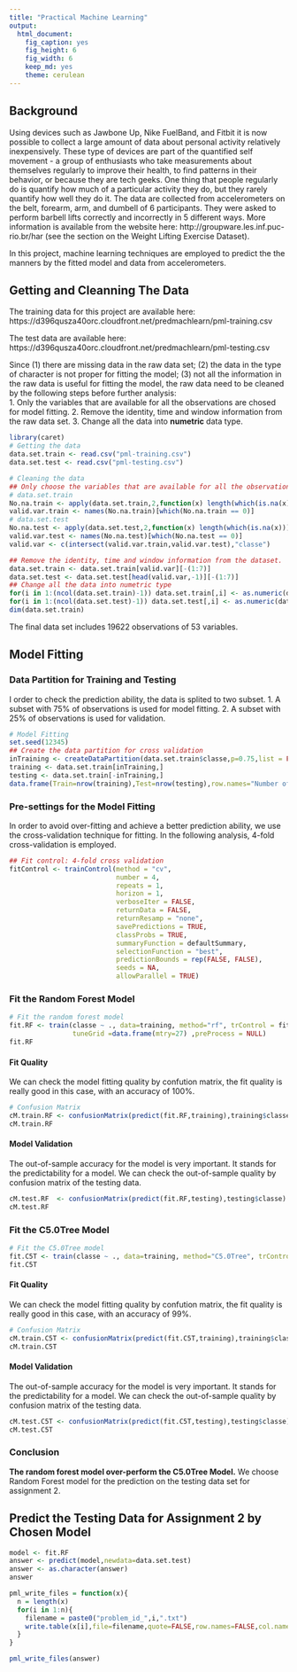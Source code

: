 ```yaml
---
title: "Practical Machine Learning"
output:
  html_document:
    fig_caption: yes
    fig_height: 6
    fig_width: 6
    keep_md: yes
    theme: cerulean
---
```


## Background  
Using devices such as Jawbone Up, Nike FuelBand, and Fitbit it is now possible to collect a large amount of data about personal activity relatively inexpensively. These type of devices are part of the quantified self movement - a group of enthusiasts who take measurements about themselves regularly to improve their health, to find patterns in their behavior, or because they are tech geeks. One thing that people regularly do is quantify how much of a particular activity they do, but they rarely quantify how well they do it. The data are collected from accelerometers on the belt, forearm, arm, and dumbell of 6 participants. They were asked to perform barbell lifts correctly and incorrectly in 5 different ways. More information is available from the website here: http://groupware.les.inf.puc-rio.br/har (see the section on the Weight Lifting Exercise Dataset). 

In this project, machine learning techniques are employed to predict the the manners by the fitted model and data from accelerometers.

## Getting and Cleanning The Data
The training data for this project are available here:  
https://d396qusza40orc.cloudfront.net/predmachlearn/pml-training.csv

The test data are available here:  
https://d396qusza40orc.cloudfront.net/predmachlearn/pml-testing.csv

Since (1) there are missing data in the raw data set; (2) the data in the type of character is not proper for fitting the model; (3) not all the information in the raw data is useful for fitting the model, the raw data need to be cleaned by the following steps before further analysis:  
  1. Only the variables that are available for all the observations are chosed for model fitting.
  2. Remove the identity, time and window information from the raw data set.
  3. Change all the data into **numetric** data type.
```r
library(caret)
# Getting the data
data.set.train <- read.csv("pml-training.csv")
data.set.test <- read.csv("pml-testing.csv")

# Cleaning the data
## Only choose the variables that are available for all the observations.
# data.set.train
No.na.train <- apply(data.set.train,2,function(x) length(which(is.na(x)))) 
valid.var.train <- names(No.na.train)[which(No.na.train == 0)]
# data.set.test
No.na.test <- apply(data.set.test,2,function(x) length(which(is.na(x)))) 
valid.var.test <- names(No.na.test)[which(No.na.test == 0)]
valid.var <- c(intersect(valid.var.train,valid.var.test),"classe")

## Remove the identity, time and window information from the dataset.
data.set.train <- data.set.train[valid.var][-(1:7)]
data.set.test <- data.set.test[head(valid.var,-1)][-(1:7)]
## Change all the data into numetric type
for(i in 1:(ncol(data.set.train)-1)) data.set.train[,i] <- as.numeric(data.set.train[,i])
for(i in 1:(ncol(data.set.test)-1)) data.set.test[,i] <- as.numeric(data.set.test[,i])
dim(data.set.train)
```
The final data set includes 19622 observations of 53 variables. 

## Model Fitting

### Data Partition for Training and Testing
I order to check the prediction ability, the data is splited to two subset.
  1. A subset with 75% of observations is used for model fitting.
  2. A subset with 25% of observations is used for validation.

```r
# Model Fitting
set.seed(12345)
## Create the data partition for cross validation
inTraining <- createDataPartition(data.set.train$classe,p=0.75,list = FALSE)
training <- data.set.train[inTraining,]
testing <- data.set.train[-inTraining,]
data.frame(Train=nrow(training),Test=nrow(testing),row.names="Number of Observation")
```

### Pre-settings for the Model Fitting
In order to avoid over-fitting and achieve a better prediction ability, we use the cross-validation technique for fitting. In the following analysis, 4-fold cross-validation is employed.

```r
## Fit control: 4-fold cross validation
fitControl <- trainControl(method = "cv", 
                           number = 4,
                           repeats = 1,
                           horizon = 1,
                           verboseIter = FALSE,
                           returnData = FALSE,
                           returnResamp = "none",
                           savePredictions = TRUE,
                           classProbs = TRUE,
                           summaryFunction = defaultSummary,
                           selectionFunction = "best",
                           predictionBounds = rep(FALSE, FALSE),
                           seeds = NA,
                           allowParallel = TRUE)
```

### Fit the Random Forest Model
```r
# Fit the random forest model
fit.RF <- train(classe ~ ., data=training, method="rf", trControl = fitControl,ntree=300, 
                tuneGrid =data.frame(mtry=27) ,preProcess = NULL)
fit.RF
```

#### Fit Quality
We can check the model fitting quality by confution matrix, the fit quality is really good in this case, with an accuracy of 100%.

```r
# Confusion Matrix
cM.train.RF <- confusionMatrix(predict(fit.RF,training),training$classe)
cM.train.RF
```

#### Model Validation
The out-of-sample accuracy for the model is very important. It stands for the predictability for a model. We can check the out-of-sample quality by confusion matrix of the testing data.

```r
cM.test.RF  <- confusionMatrix(predict(fit.RF,testing),testing$classe)
cM.test.RF
```

### Fit the C5.0Tree Model
```r
# Fit the C5.0Tree model
fit.C5T <- train(classe ~ ., data=training, method="C5.0Tree", trControl = fitControl,preProcess = NULL)
fit.C5T
```

#### Fit Quality
We can check the model fitting quality by confution matrix, the fit quality is really good in this case, with an accuracy of 99%.

```r
# Confusion Matrix
cM.train.C5T <- confusionMatrix(predict(fit.C5T,training),training$classe)
cM.train.C5T
```

#### Model Validation
The out-of-sample accuracy for the model is very important. It stands for the predictability for a model. We can check the out-of-sample quality by confusion matrix of the testing data.

```r
cM.test.C5T <- confusionMatrix(predict(fit.C5T,testing),testing$classe)
cM.test.C5T
```

### Conclusion
**The random forest model over-perform the C5.0Tree Model.** We choose Random Forest model for the prediction on the testing data set for assignment 2.

## Predict the Testing Data for Assignment 2 by Chosen Model
```r
model <- fit.RF
answer <- predict(model,newdata=data.set.test)
answer <- as.character(answer)
answer
```

```r
pml_write_files = function(x){
  n = length(x)
  for(i in 1:n){
    filename = paste0("problem_id_",i,".txt")
    write.table(x[i],file=filename,quote=FALSE,row.names=FALSE,col.names=FALSE)
  }
}

pml_write_files(answer)
```


